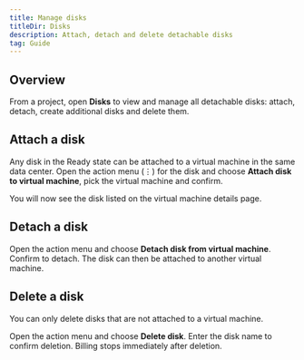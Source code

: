 ```yaml
---
title: Manage disks
titleDir: Disks
description: Attach, detach and delete detachable disks
tag: Guide
---
```


## Overview

From a project, open **Disks** to view and manage all detachable disks: attach, detach, create additional disks and delete them.

## Attach a disk

Any disk in the Ready state can be attached to a virtual machine in the same data center. Open the action menu (⋮) for the disk and choose **Attach disk to virtual machine**, pick the virtual machine and confirm.

You will now see the disk listed on the virtual machine details page.

## Detach a disk

Open the action menu and choose **Detach disk from virtual machine**. Confirm to detach. The disk can then be attached to another virtual machine.

## Delete a disk

<Note>
You can only delete disks that are not attached to a virtual machine.
</Note>

Open the action menu and choose **Delete disk**. Enter the disk name to confirm deletion. Billing stops immediately after deletion.

